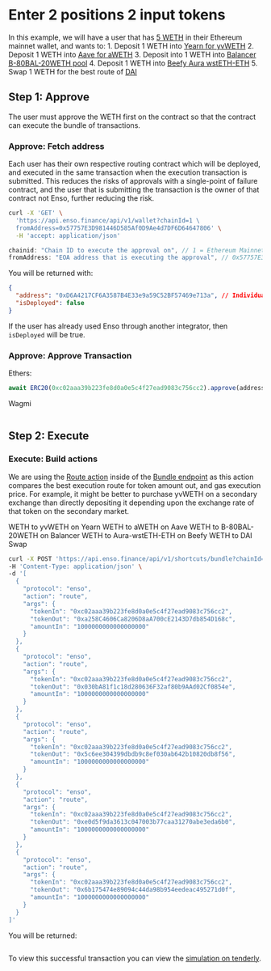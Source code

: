# Enter 2 positions 2 input tokens

In this example, we will have a user that has [5 WETH](https://etherscan.io/token/0xc02aaa39b223fe8d0a0e5c4f27ead9083c756cc2) in their Ethereum mainnet wallet, and wants to:
    1. Deposit 1 WETH into [Yearn for yvWETH](https://etherscan.io/token/0xa258C4606Ca8206D8aA700cE2143D7db854D168c)
    2. Deposit 1 WETH into [Aave for aWETH](https://etherscan.io/token/0x030bA81f1c18d280636F32af80b9AAd02Cf0854e)
    3. Deposit into 1 WETH into [Balancer B-80BAL-20WETH pool](https://etherscan.io/token/0x5c6ee304399dbdb9c8ef030ab642b10820db8f56)
    4. Deposit 1 WETH into [Beefy Aura wstETH-ETH](https://etherscan.io/address/0xe0d5f9da3613c047003b77caa31270abe3eda6b0)
    5. Swap 1 WETH for the best route of [DAI](https://etherscan.io/token/0x6b175474e89094c44da98b954eedeac495271d0f)


## Step 1: Approve
The user must approve the WETH first on the contract so that the contract can execute the bundle of transactions.

### Approve: Fetch address
Each user has their own respective routing contract which will be deployed, and executed in the same transaction when the execution transaction is submitted.  This reduces the risks of approvals with a single-point of failure contract, and the user that is submitting the transaction is the owner of that contract not Enso, further reducing the risk.

```bash copy
curl -X 'GET' \
  'https://api.enso.finance/api/v1/wallet?chainId=1 \
  fromAddress=0x57757E3D981446D585Af0D9Ae4d7DF6D64647806' \
  -H 'accept: application/json'
```

```javascript
chainid: "Chain ID to execute the approval on", // 1 = Ethereum Mainnet, [full networks](../networks)
fromAddress: "EOA address that is executing the approval", // 0x57757E3D981446D585Af0D9Ae4d7DF6D64647806
```

You will be returned with:

```json
{
  "address": "0xD6A4217CF6A3587B4E33e9a59C52BF57469e713a", // Individual contract owned by the EOA
  "isDeployed": false
}
```

If the user has already used Enso through another integrator, then `isDeployed` will be true.  


### Approve: Approve Transaction

Ethers:
```javascript
await ERC20(0xc02aaa39b223fe8d0a0e5c4f27ead9083c756cc2).approve(address, 5 Ether) // take decimals of the token you're approving into account
```

Wagmi
```javascript

```

## Step 2: Execute

### Execute: Build actions

We are using the [Route action](../../bundler-api/actions/route) inside of the [Bundle endpoint](../../bundler-api/api-reference/overview) as this action compares the best execution route for token amount out, and gas execution price.  For example, it might be better to purchase yvWETH on a secondary exchange than directly depositing it depending upon the exchange rate of that token on the secondary market.

 WETH to yvWETH on Yearn
 WETH to aWETH on Aave
 WETH to B-80BAL-20WETH on Balancer
 WETH to Aura-wstETH-ETH on Beefy
 WETH to DAI Swap



```bash copy
curl -X POST 'https://api.enso.finance/api/v1/shortcuts/bundle?chainId=1&fromAddress=0x57757E3D981446D585Af0D9Ae4d7DF6D64647806' \
-H 'Content-Type: application/json' \
-d '[
  {
    "protocol": "enso",
    "action": "route",
    "args": {
      "tokenIn": "0xc02aaa39b223fe8d0a0e5c4f27ead9083c756cc2",
      "tokenOut": "0xa258C4606Ca8206D8aA700cE2143D7db854D168c",
      "amountIn": "1000000000000000000"
    }
  },
  {
    "protocol": "enso",
    "action": "route",
    "args": {
      "tokenIn": "0xc02aaa39b223fe8d0a0e5c4f27ead9083c756cc2",
      "tokenOut": "0x030bA81f1c18d280636F32af80b9AAd02Cf0854e",
      "amountIn": "1000000000000000000"
    }
  },
  {
    "protocol": "enso",
    "action": "route",
    "args": {
      "tokenIn": "0xc02aaa39b223fe8d0a0e5c4f27ead9083c756cc2",
      "tokenOut": "0x5c6ee304399dbdb9c8ef030ab642b10820db8f56",
      "amountIn": "1000000000000000000"
    }
  },
  {
    "protocol": "enso",
    "action": "route",
    "args": {
      "tokenIn": "0xc02aaa39b223fe8d0a0e5c4f27ead9083c756cc2",
      "tokenOut": "0xe0d5f9da3613c047003b77caa31270abe3eda6b0",
      "amountIn": "1000000000000000000"
    }
  },
  {
    "protocol": "enso",
    "action": "route",
    "args": {
      "tokenIn": "0xc02aaa39b223fe8d0a0e5c4f27ead9083c756cc2",
      "tokenOut": "0x6b175474e89094c44da98b954eedeac495271d0f",
      "amountIn": "1000000000000000000"
    }
  }
]'
```

You will be returned:
```json

```

To view this successful transaction you can view the [simulation on tenderly](link-to-tenderly-simulation).
